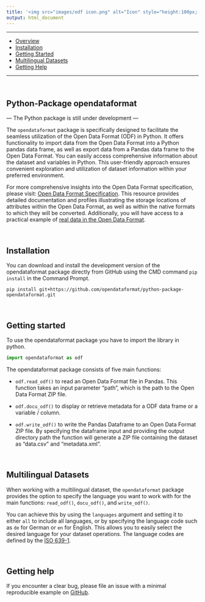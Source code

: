```yaml
---
title: '<img src="images/odf icon.png" alt="Icon" style="height:100px; vertical-align: middle;"/> <span style="color: #156082; font-weight: bold; position: relative; top: 10px;">Python Package</span>'
output: html_document
---
```


------------------------------------------------------------------------

-   [Overview](#python-package-opendataformat)
-   [Installation](#installation)
-   [Getting Started](#getting-started)
-   [Multilingual Datasets](#multilingual-datasets)
-   [Getting Help](#getting-help)

------------------------------------------------------------------------


<br>

## Python-Package opendataformat 

--- The Python package is still under development ---

The `opendataformat` package is specifically designed to facilitate the seamless utilization of the Open Data Format (ODF) in Python. It offers functionality to import data from the Open Data Format into a Python pandas data frame, as well as export data from a Pandas data frame to the Open Data Format. You can easily access comprehensive information about the dataset and variables in Python. This user-friendly approach ensures convenient exploration and utilization of dataset information within your preferred environment.

For more comprehensive insights into the Open Data Format specification, please visit: [Open Data Format Specification](https://opendataformat.github.io/specification). This resource provides detailed documentation and profiles illustrating the storage locations of attributes within the Open Data Format, as well as within the native formats to which they will be converted. Additionally, you will have access to a practical example of [real data in the Open Data Format](https://git.soep.de/opendata/open-data-package).

<br>

## Installation

You can download and install the development version of the opendataformat package directly from GitHub using the CMD command `pip install` in the Command Prompt.

``` batch
pip install git+https://github.com/opendataformat/python-package-opendataformat.git
```

<br>

## Getting started

To use the opendataformat package you have to import the library in python.
``` py
import opendataformat as odf
```

The opendataformat package consists of five main functions:

- `odf.read_odf()` to read an Open Data Format file in Pandas. This function takes an input parameter "path", which is the path to the Open Data Format ZIP file.

- `odf.docu_odf()` to display or retrieve metadata for a ODF data frame or a variable / column.

- `odf.write_odf()` to write the Pandas Dataframe to an Open Data Format ZIP file. By specifying the dataframe input and providing the output directory path the function will generate a ZIP file containing the dataset as "data.csv" and "metadata.xml".


<br>

## Multilingual Datasets

When working with a multilingual dataset, the `opendataformat` package provides the option to specify the language you want to work with for the main functions: `read_odf()`, `docu_odf()`, and `write_odf()`.
 
You can achieve this by using the `languages` argument and setting it to either `all` to include all languages, or by specifying the language code such as `de` for German or `en` for English. 
This allows you to easily select the desired language for your dataset operations.
The language codes are defined by the [ISO 639-1](https://de.wikipedia.org/wiki/Liste_der_ISO-639-1-Codes).


<br>

## Getting help

If you encounter a clear bug, please file an issue with a minimal reproducible example
on [GitHub](https://github.com/thartl-diw/py-package-opendataformat/issues). 

<br><br>

